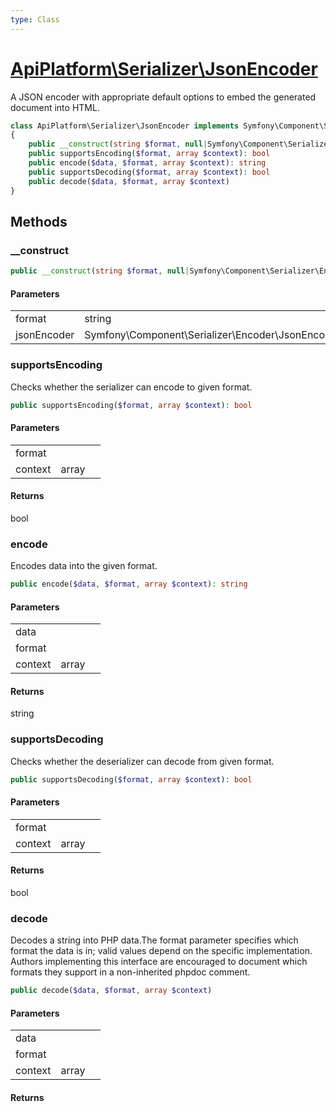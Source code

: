 ```yaml
---
type: Class
---
```


# [ApiPlatform\Serializer\JsonEncoder](/docs/reference/Serializer/JsonEncoder)

A JSON encoder with appropriate default options to embed the generated document into HTML.


```php
class ApiPlatform\Serializer\JsonEncoder implements Symfony\Component\Serializer\Encoder\EncoderInterface, Symfony\Component\Serializer\Encoder\DecoderInterface
{
    public __construct(string $format, null|Symfony\Component\Serializer\Encoder\JsonEncoder $jsonEncoder)
    public supportsEncoding($format, array $context): bool
    public encode($data, $format, array $context): string
    public supportsDecoding($format, array $context): bool
    public decode($data, $format, array $context)
}
```
## Methods

### __construct



```php
public __construct(string $format, null|Symfony\Component\Serializer\Encoder\JsonEncoder $jsonEncoder)
```

#### Parameters

<table><tbody>
<tr><td>format</td><td>string</td><td></td></tr><tr><td>jsonEncoder</td><td>Symfony\Component\Serializer\Encoder\JsonEncoder</td><td></td></tr>
</tbody>
</table>

### supportsEncoding

Checks whether the serializer can encode to given format.

```php
public supportsEncoding($format, array $context): bool
```

#### Parameters

<table><tbody>
<tr><td>format</td><td></td><td></td></tr><tr><td>context</td><td>array</td><td></td></tr>
</tbody>
</table>

#### Returns

bool

### encode

Encodes data into the given format.

```php
public encode($data, $format, array $context): string
```

#### Parameters

<table><tbody>
<tr><td>data</td><td></td><td></td></tr><tr><td>format</td><td></td><td></td></tr><tr><td>context</td><td>array</td><td></td></tr>
</tbody>
</table>

#### Returns

string

### supportsDecoding

Checks whether the deserializer can decode from given format.

```php
public supportsDecoding($format, array $context): bool
```

#### Parameters

<table><tbody>
<tr><td>format</td><td></td><td></td></tr><tr><td>context</td><td>array</td><td></td></tr>
</tbody>
</table>

#### Returns

bool

### decode

Decodes a string into PHP data.The format parameter specifies which format the data is in; valid values
depend on the specific implementation. Authors implementing this interface
are encouraged to document which formats they support in a non-inherited
phpdoc comment.

```php
public decode($data, $format, array $context)
```

#### Parameters

<table><tbody>
<tr><td>data</td><td></td><td></td></tr><tr><td>format</td><td></td><td></td></tr><tr><td>context</td><td>array</td><td></td></tr>
</tbody>
</table>

#### Returns


